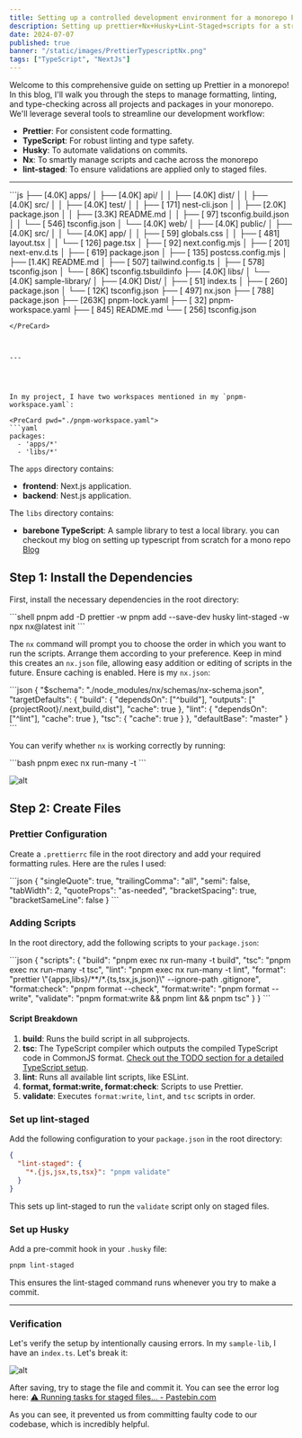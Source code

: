```yaml
---
title: Setting up a controlled development environment for a monorepo Part-2
description: Setting up prettier+Nx+Husky+Lint-Staged+scripts for a streamlined development workflow
date: 2024-07-07
published: true
banner: "/static/images/PrettierTypescriptNx.png"
tags: ["TypeScript", "NextJs"]
---
```


Welcome to this comprehensive guide on setting up Prettier in a monorepo! In this blog,
I'll walk you through the steps to manage formatting, linting, and type-checking across all projects and
packages in your monorepo. We'll leverage several tools to streamline our development workflow:

- **Prettier**: For consistent code formatting.
- **TypeScript**: For robust linting and type safety.
- **Husky**: To automate validations on commits.
- **Nx**: To smartly manage scripts and cache across the monorepo
- **lint-staged**: To ensure validations are applied only to staged files.

---

<PreCard pwd="Folder Tree">
```js
├── [4.0K]  apps/
│   ├── [4.0K]  api/
│   │   ├── [4.0K]  dist/  
│   │   ├── [4.0K]  src/
│   │   ├── [4.0K]  test/
│   │   ├── [ 171]  nest-cli.json
│   │   ├── [2.0K]  package.json
│   │   ├── [3.3K]  README.md
│   │   ├── [  97]  tsconfig.build.json
│   │   └── [ 546]  tsconfig.json
│   └── [4.0K]  web/
│       ├── [4.0K]  public/
│       ├── [4.0K]  src/
│       │   └── [4.0K]  app/
│       │       ├── [  59]  globals.css
│       │       ├── [ 481]  layout.tsx
│       │       └── [ 126]  page.tsx
│       ├── [  92]  next.config.mjs
│       ├── [ 201]  next-env.d.ts
│       ├── [ 619]  package.json
│       ├── [ 135]  postcss.config.mjs
│       ├── [1.4K]  README.md
│       ├── [ 507]  tailwind.config.ts
│       ├── [ 578]  tsconfig.json
│       └── [ 86K]  tsconfig.tsbuildinfo
├── [4.0K]  libs/
│   └── [4.0K]  sample-library/
│       ├── [4.0K]  Dist/
│       ├── [  51]  index.ts
│       ├── [ 260]  package.json
│       └── [ 12K]  tsconfig.json
├── [ 497]  nx.json
├── [ 788]  package.json
├── [263K]  pnpm-lock.yaml
├── [  32]  pnpm-workspace.yaml
├── [ 845]  README.md
└── [ 256]  tsconfig.json

````
</PreCard>



---




In my project, I have two workspaces mentioned in my `pnpm-workspace.yaml`:

<PreCard pwd="./pnpm-workspace.yaml">
```yaml
packages:
  - 'apps/*'
  - 'libs/*'
````

</PreCard>

The `apps` directory contains:

- **frontend**: Next.js application.
- **backend**: Nest.js application.

The `libs` directory contains:

- **barebone TypeScript**: A sample library to test a local library.
  you can checkout my blog on setting up typescript from scratch for a mono repo
  [Blog](https://artemisio.vercel.app/blog/Setting-up-typescript-for-a-monorepo-from-scratch)

## Step 1: Install the Dependencies

First, install the necessary dependencies in the root directory:

<PreCard pwd="shell">
  ```shell pnpm add -D prettier -w pnpm add --save-dev husky lint-staged -w npx
  nx@latest init ```
</PreCard>

The `nx` command will prompt you to choose the order in which you want to run the scripts.
Arrange them according to your preference. Keep in mind this creates an `nx.json` file, allowing easy addition or editing of scripts in the future. Ensure caching is enabled. Here is my `nx.json`:

<PreCard pwd="nx.json">
```json
{
  "$schema": "./node_modules/nx/schemas/nx-schema.json",
  "targetDefaults": {
    "build": {
      "dependsOn": ["^build"],
      "outputs": ["{projectRoot}/.next,build,dist"],
      "cache": true
    },
    "lint": {
      "dependsOn": ["^lint"],
      "cache": true
    },
    "tsc": {
      "cache": true
    }
  },
  "defaultBase": "master"
}
```
</PreCard>

You can verify whether `nx` is working correctly by running:

<PreCard pwd="shell">
```bash
pnpm exec nx run-many -t <some script that is common in all files>
```
</PreCard>

![alt](/static/images/Pasted-image-20240705144117.png)

## Step 2: Create Files

### Prettier Configuration

Create a `.prettierrc` file in the root directory and add your required formatting rules. Here are the rules I used:

<PreCard pwd="./.prettierrc">
```json
{
  "singleQuote": true,
  "trailingComma": "all",
  "semi": false,
  "tabWidth": 2,
  "quoteProps": "as-needed",
  "bracketSpacing": true,
  "bracketSameLine": false
}
```
</PreCard>

### Adding Scripts

In the root directory, add the following scripts to your `package.json`:

<PreCard pwd="./package.json">
```json
{
  "scripts": {
    "build": "pnpm exec nx run-many -t build",
    "tsc": "pnpm exec nx run-many -t tsc",
    "lint": "pnpm exec nx run-many -t lint",
    "format": "prettier \"{apps,libs}/**/*.{ts,tsx,js,json}\" --ignore-path .gitignore",
    "format:check": "pnpm format --check",
    "format:write": "pnpm format --write",
    "validate": "pnpm format:write && pnpm lint && pnpm tsc"
  }
}
```
</PreCard>

#### Script Breakdown

1. **build**: Runs the build script in all subprojects.
2. **tsc**: The TypeScript compiler which outputs the compiled TypeScript code in CommonJS format.
   [Check out the TODO section for a detailed TypeScript setup](#).
3. **lint**: Runs all available lint scripts, like ESLint.
4. **format, format:write, format:check**: Scripts to use Prettier.
5. **validate**: Executes `format:write`, `lint`, and `tsc` scripts in order.

### Set up lint-staged

Add the following configuration to your `package.json` in the root directory:

<PreCard pwd="./package.json">

```json
{
  "lint-staged": {
    "*.{js,jsx,ts,tsx}": "pnpm validate"
  }
}
```

</PreCard>

This sets up lint-staged to run the `validate` script only on staged files.

### Set up Husky

Add a pre-commit hook in your `.husky` file:

<PreCard pwd="shell">

```sh
pnpm lint-staged
```

</PreCard>
This ensures the lint-staged command runs whenever you try to make a commit.

---

### Verification

Let's verify the setup by intentionally causing errors. In my `sample-lib`, I have an `index.ts`. Let's break it:

![alt](/static/images/Pasted-image-20240705144117.png)

After saving, try to stage the file and commit it.
You can see the error log here: [⚠ Running tasks for staged files... - Pastebin.com](https://pastebin.com/MrGaNSS9)

As you can see, it prevented us from committing faulty code to our codebase, which is incredibly helpful.
